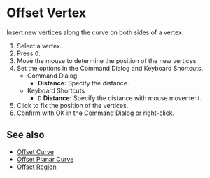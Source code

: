 
# Offset Vertex

<Reference shortcut="O" command="Offset Vertex" button="" />

Insert new vertices along the curve on both sides of a vertex.

1. Select a vertex.
2. Press <kbd>O</kbd>.
3. Move the mouse to determine the position of the new vertices.
4. Set the options in the Command Dialog and Keyboard Shortcuts.
    - <Kst>Command Dialog</Kst>
        - **Distance:** Specify the distance.
    - <Kst>Keyboard Shortcuts</Kst>
        - <kbd>D</kbd> **Distance:** Specify the distance with mouse movement.
5. Click to fix the position of the vertices.
5. Confirm with OK in the Command Dialog or right-click.

## See also
- [Offset Curve](./offset-curve)
- [Offset Planar Curve](./offset-planar-curve)
- [Offset Region](./offset-region)